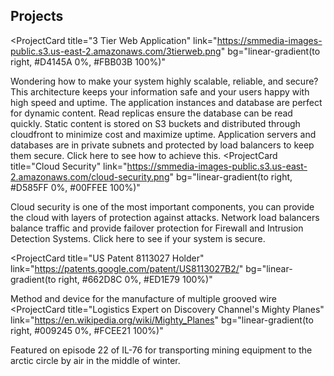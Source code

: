 ## Projects

<ProjectCard
  title="3 Tier Web Application"
  link="https://smmedia-images-public.s3.us-east-2.amazonaws.com/3tierweb.png"
  bg="linear-gradient(to right, #D4145A 0%, #FBB03B 100%)"
>
  Wondering how to make your system highly scalable, reliable, and secure? This architecture keeps your information safe and your users happy with high speed and uptime.
  The application instances and database are perfect for dynamic content. Read replicas ensure the database can be read quickly.
  Static content is stored on S3 buckets and distributed through cloudfront to minimize cost and maximize uptime.
  Application servers and databases are in private subnets and protected by load balancers to keep them secure.
  Click here to see how to achieve this.
</ProjectCard>
<ProjectCard
  title="Cloud Security"
  link="https://smmedia-images-public.s3.us-east-2.amazonaws.com/cloud-security.png"
    bg="linear-gradient(to right, #D585FF 0%, #00FFEE 100%)"
>
Cloud security is one of the most important components, you can provide the cloud with layers of protection against attacks.
Network load balancers balance traffic and provide failover protection for Firewall and Intrusion Detection Systems.
  Click here to see if your system is secure.
</ProjectCard>

<ProjectCard
  title="US Patent 8113027 Holder"
  link="https://patents.google.com/patent/US8113027B2/"
  bg="linear-gradient(to right, #662D8C 0%, #ED1E79 100%)"
>
  Method and device for the manufacture of multiple grooved wire 
</ProjectCard>
<ProjectCard
  title="Logistics Expert on Discovery Channel's Mighty Planes"
  link="https://en.wikipedia.org/wiki/Mighty_Planes"
  bg="linear-gradient(to right, #009245 0%, #FCEE21 100%)"
>
  Featured on episode 22 of IL-76 for transporting mining equipment to the arctic circle by air in the middle of winter.
</ProjectCard>
